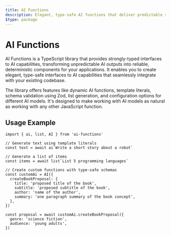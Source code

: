 ```yaml
---
title: AI Functions
description: Elegant, type-safe AI functions that deliver predictable results
$type: package
---
```


# AI Functions

AI Functions is a TypeScript library that provides strongly-typed interfaces to AI capabilities, transforming unpredictable AI outputs into reliable, deterministic components for your applications. It enables you to create elegant, type-safe interfaces to AI capabilities that seamlessly integrate with your existing codebase.

The library offers features like dynamic AI functions, template literals, schema validation using Zod, list generation, and configuration options for different AI models. It's designed to make working with AI models as natural as working with any other JavaScript function.

## Usage Example

```tsx
import { ai, list, AI } from 'ai-functions'

// Generate text using template literals
const text = await ai`Write a short story about a robot`

// Generate a list of items
const items = await list`List 5 programming languages`

// Create custom functions with type-safe schemas
const customAi = AI({
  createBookProposal: {
    title: 'proposed title of the book',
    subtitle: 'proposed subtitle of the book',
    author: 'name of the author',
    summary: 'one paragraph summary of the book concept',
  },
})

const proposal = await customAi.createBookProposal({
  genre: 'science fiction',
  audience: 'young adults',
})
```
